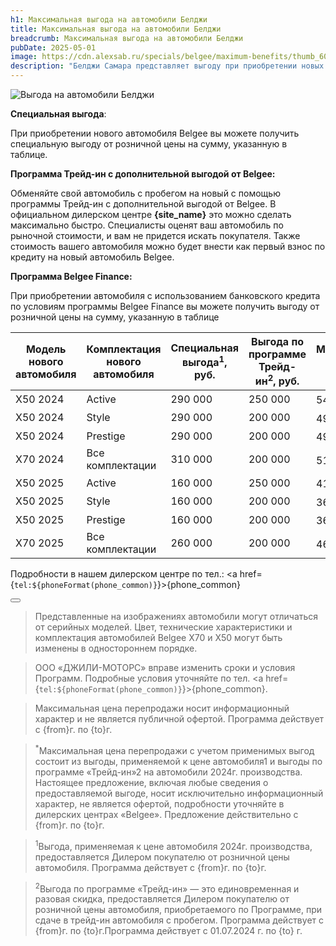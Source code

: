 ```yaml
---
h1: Максимальная выгода на автомобили Белджи
title: Максимальная выгода на автомобили Белджи
breadcrumb: Максимальная выгода на автомобили Белджи
pubDate: 2025-05-01
image: https://cdn.alexsab.ru/specials/belgee/maximum-benefits/thumb_600x338.webp
description: "Белджи Самара представляет выгоду при приобретении новых автомобилей с использованием кредитных средств, программ Трейд-ин и программы Белджи Финанс для покупки авто"
---
```



<picture>
    <source media="(min-width: 942px)" srcset="https://cdn.alexsab.ru/specials/belgee/maximum-benefits/banner_1920x1080.webp" />
    <source media="(min-width: 320px)" srcset="https://cdn.alexsab.ru/specials/belgee/maximum-benefits/banner_1080x720.webp" />
    <img src="https://cdn.alexsab.ru/specials/belgee/maximum-benefits/banner_1920x1080.webp" class="w-full mb-10" alt="Выгода на автомобили Белджи" />
</picture>

**Специальная выгода**: 

При приобретении нового автомобиля Belgee вы можете получить специальную выгоду от розничной цены на сумму, указанную в таблице. 

**Программа Трейд-ин с дополнительной выгодой от Belgee:**

Обменяйте свой автомобиль с пробегом на новый с помощью программы Трейд-ин с дополнительной выгодой от Belgee. В официальном дилерском центре <strong>{site_name}</strong> это можно сделать максимально быстро. Специалисты оценят ваш автомобиль по рыночной стоимости, и вам не придется искать покупателя. Также стоимость вашего автомобиля можно будет внести как первый взнос по кредиту на новый автомобиль Belgee. 

**Программа Belgee Finance:**

При приобретении автомобиля с использованием банковского кредита по условиям программы Belgee Finance вы можете получить выгоду от розничной цены на сумму, указанную в таблице

<div class="overflow-auto min-w-full my-14">
    <table>
        <thead>
            <tr>
                <th>Модель нового автомобиля</th>
                <th>Комплектация нового автомобиля</th>
                <th>Специальная выгода<sup>1</sup>, руб.</th>
                <th>Выгода по программе Трейд-ин<sup>2</sup>, руб.</th>
                <th>Максимальная выгода до, руб.</th>
            </tr>
        </thead>
        <tbody>
            <tr>
                <td>X50 2024</td>
                <td>Active</td>
                <td>290 000</td>
                <td>250 000</td>
                <td>540 000<sup>*</sup></td>
            </tr>
            <tr>
                <td>X50 2024</td>
                <td>Style</td>
                <td>290 000</td>
                <td>200 000</td>
                <td>490 000<sup>*</sup></td>
            </tr>
            <tr>
                <td>X50 2024</td>
                <td>Prestige</td>
                <td>290 000</td>
                <td>200 000</td>
                <td>490 000<sup>*</sup></td>
            </tr>
            <tr>
                <td>X70 2024</td>
                <td>Все комплектации</td>
                <td>310 000</td>
                <td>200 000</td>
                <td>510 000<sup>*</sup></td>
            </tr>
            <tr>
                <td>X50 2025</td>
                <td>Active</td>
                <td>160 000</td>
                <td>250 000</td>
                <td>410 000<sup>*</sup></td>
            </tr>
            <tr>
                <td>X50 2025</td>
                <td>Style</td>
                <td>160 000</td>
                <td>200 000</td>
                <td>360 000<sup>*</sup></td>
            </tr>
            <tr>
                <td>X50 2025</td>
                <td>Prestige</td>
                <td>160 000</td>
                <td>200 000</td>
                <td>360 000<sup>*</sup></td>
            </tr>
            <tr>
                <td>X70 2025</td>
                <td>Все комплектации</td>
                <td>260 000</td>
                <td>200 000</td>
                <td>460 000<sup>*</sup></td>
            </tr>
        </tbody>
    </table>
</div>

Подробности в нашем дилерском центре по тел.: <a href={`tel:${phoneFormat(phone_common)}`}>{phone_common}</a>

<div class="flex justify-center mt-10 mb-5">
    <Button 
        classes="popup-link block !px-4 xl:!px-8 !py-2 xl:!py-3 !text-white !no-underline" 
        url="#common-modal" 
        title="Получить предложение"
        dataTitle="Получить максимальную выгоду"
        dataFormName="Получить предложение. Максимальная выгода"
    />
</div>

> Представленные на изображениях автомобили могут отличаться от серийных моделей. Цвет, технические характеристики и комплектация автомобилей Belgee X70 и X50 могут быть изменены в одностороннем порядке.

> ООО «ДЖИЛИ-МОТОРС» вправе изменить сроки и условия Программ. Подробные условия уточняйте по тел. <a href={`tel:${phoneFormat(phone_common)}`}>{phone_common}</a>.

> Максимальная цена перепродажи носит информационный характер и не является публичной офертой. Программа действует с {from}г. по {to}г.

> <sup>*</sup>Максимальная цена перепродажи с учетом применимых выгод состоит из выгоды, применяемой к цене автомобиля1 и выгоды по программе «Трейд-ин»2 на автомобили 2024г. производства. Настоящее предложение, включая любые сведения о предоставляемой выгоде, носит исключительно информационный характер, не является офертой, подробности уточняйте в дилерских центрах «Belgee». Предложение действительно с {from}г. по {to}г.


> <sup>1</sup>Выгода, применяемая к цене автомобиля 2024г. производства, предоставляется Дилером покупателю от розничной цены автомобиля. Программа действует с {from}г. по {to}г.

> <sup>2</sup>Выгода по программе «Трейд-ин» — это единовременная и разовая скидка, предоставляется Дилером покупателю от розничной цены автомобиля, приобретаемого по Программе, при сдаче в трейд-ин автомобиля с пробегом. Программа действует с {from}г. по {to}г.Программа действует с 01.07.2024 г. по {to} г.